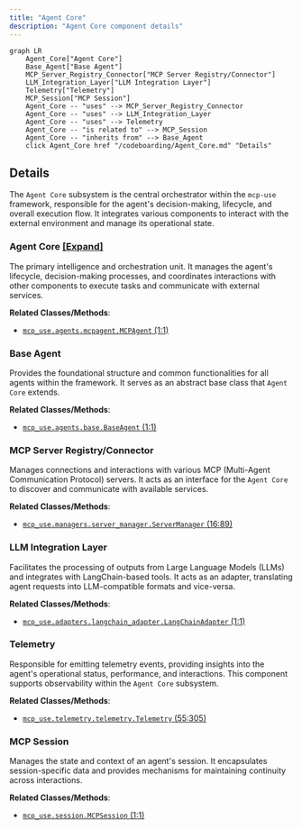 ```yaml
---
title: "Agent Core"
description: "Agent Core component details"
---
```



```mermaid
graph LR
    Agent_Core["Agent Core"]
    Base_Agent["Base Agent"]
    MCP_Server_Registry_Connector["MCP Server Registry/Connector"]
    LLM_Integration_Layer["LLM Integration Layer"]
    Telemetry["Telemetry"]
    MCP_Session["MCP Session"]
    Agent_Core -- "uses" --> MCP_Server_Registry_Connector
    Agent_Core -- "uses" --> LLM_Integration_Layer
    Agent_Core -- "uses" --> Telemetry
    Agent_Core -- "is related to" --> MCP_Session
    Agent_Core -- "inherits from" --> Base_Agent
    click Agent_Core href "/codeboarding/Agent_Core.md" "Details"
```

## Details

The `Agent Core` subsystem is the central orchestrator within the `mcp-use` framework, responsible for the agent's decision-making, lifecycle, and overall execution flow. It integrates various components to interact with the external environment and manage its operational state.

### Agent Core [[Expand]](./Agent_Core)
The primary intelligence and orchestration unit. It manages the agent's lifecycle, decision-making processes, and coordinates interactions with other components to execute tasks and communicate with external services.


**Related Classes/Methods**:

- <a href="https://github.com/CodeBoarding/mcp-use/blob/main/mcp_use/agents/mcpagent.py#L1-L1" target="_blank" rel="noopener noreferrer">`mcp_use.agents.mcpagent.MCPAgent` (1:1)</a>


### Base Agent
Provides the foundational structure and common functionalities for all agents within the framework. It serves as an abstract base class that `Agent Core` extends.


**Related Classes/Methods**:

- <a href="https://github.com/CodeBoarding/mcp-use/blob/main/mcp_use/agents/base.py#L1-L1" target="_blank" rel="noopener noreferrer">`mcp_use.agents.base.BaseAgent` (1:1)</a>


### MCP Server Registry/Connector
Manages connections and interactions with various MCP (Multi-Agent Communication Protocol) servers. It acts as an interface for the `Agent Core` to discover and communicate with available services.


**Related Classes/Methods**:

- <a href="https://github.com/CodeBoarding/mcp-use/blob/main/mcp_use/managers/server_manager.py#L16-L89" target="_blank" rel="noopener noreferrer">`mcp_use.managers.server_manager.ServerManager` (16:89)</a>


### LLM Integration Layer
Facilitates the processing of outputs from Large Language Models (LLMs) and integrates with LangChain-based tools. It acts as an adapter, translating agent requests into LLM-compatible formats and vice-versa.


**Related Classes/Methods**:

- <a href="https://github.com/CodeBoarding/mcp-use/blob/main/mcp_use/adapters/langchain_adapter.py#L1-L1" target="_blank" rel="noopener noreferrer">`mcp_use.adapters.langchain_adapter.LangChainAdapter` (1:1)</a>


### Telemetry
Responsible for emitting telemetry events, providing insights into the agent's operational status, performance, and interactions. This component supports observability within the `Agent Core` subsystem.


**Related Classes/Methods**:

- <a href="https://github.com/CodeBoarding/mcp-use/blob/main/mcp_use/telemetry/telemetry.py#L55-L305" target="_blank" rel="noopener noreferrer">`mcp_use.telemetry.telemetry.Telemetry` (55:305)</a>


### MCP Session
Manages the state and context of an agent's session. It encapsulates session-specific data and provides mechanisms for maintaining continuity across interactions.


**Related Classes/Methods**:

- <a href="https://github.com/CodeBoarding/mcp-use/blob/main/mcp_use/session.py#L1-L1" target="_blank" rel="noopener noreferrer">`mcp_use.session.MCPSession` (1:1)</a>
